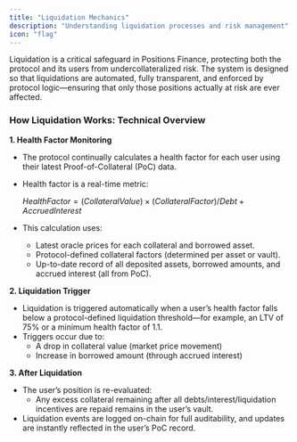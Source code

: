 ```yaml
---
title: "Liquidation Mechanics"
description: "Understanding liquidation processes and risk management"
icon: "flag"
---
```


Liquidation is a critical safeguard in Positions Finance, protecting both the protocol and its users from undercollateralized risk. The system is designed so that liquidations are automated, fully transparent, and enforced by protocol logic—ensuring that only those positions actually at risk are ever affected.

### How Liquidation Works: Technical Overview

**1. Health Factor Monitoring**

- The protocol continually calculates a health factor for each user using their latest Proof-of-Collateral (PoC) data.
- Health factor is a real-time metric:

  $Health Factor=(Collateral Value) × (Collateral Factor)/Debt + Accrued Interest$
- This calculation uses:
  - Latest oracle prices for each collateral and borrowed asset.
  - Protocol-defined collateral factors (determined per asset or vault).
  - Up-to-date record of all deposited assets, borrowed amounts, and accrued interest (all from PoC).

**2. Liquidation Trigger**

- Liquidation is triggered automatically when a user’s health factor falls below a protocol-defined liquidation threshold—for example, an LTV of 75% or a minimum health factor of 1.1.
- Triggers occur due to:
  - A drop in collateral value (market price movement)
  - Increase in borrowed amount (through accrued interest)

**3. After Liquidation**

- The user’s position is re-evaluated:
  - Any excess collateral remaining after all debts/interest/liquidation incentives are repaid remains in the user’s vault.
- Liquidation events are logged on-chain for full auditability, and updates are instantly reflected in the user’s PoC record.